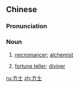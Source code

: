 ==Chinese==
{{zh-forms}}

===Pronunciation===
{{zh-pron
|m=fāngshì
|cat=n
}}

===Noun===
{{zh-noun}}

# {{lb|zh|archaic}} [[necromancer]]; [[alchemist]]
# [[fortune teller]]; [[diviner]]

[[ru:方士]]
[[zh:方士]]